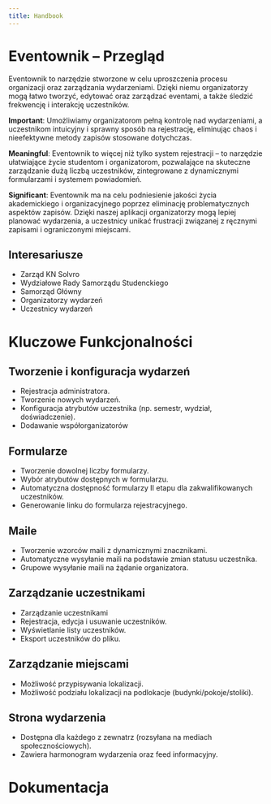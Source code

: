```yaml
---
title: Handbook
---
```



# Eventownik – Przegląd

Eventownik to narzędzie stworzone w celu uproszczenia procesu organizacji oraz zarządzania wydarzeniami. Dzięki niemu organizatorzy mogą łatwo tworzyć, edytować oraz zarządzać eventami, a także śledzić frekwencję i interakcję uczestników.

**Important**: Umożliwiamy organizatorom pełną kontrolę nad wydarzeniami, a uczestnikom intuicyjny i sprawny sposób na rejestrację, eliminując chaos i nieefektywne metody zapisów stosowane dotychczas.

**Meaningful**: Eventownik to więcej niż tylko system rejestracji – to narzędzie ułatwiające życie studentom i organizatorom, pozwalające na skuteczne zarządzanie dużą liczbą uczestników, zintegrowane z dynamicznymi formularzami i systemem powiadomień.

**Significant**: Eventownik ma na celu podniesienie jakości życia akademickiego i organizacyjnego poprzez eliminację problematycznych aspektów zapisów. Dzięki naszej aplikacji organizatorzy mogą lepiej planować wydarzenia, a uczestnicy unikać frustracji związanej z ręcznymi zapisami i ograniczonymi miejscami.

## Interesariusze

- Zarząd KN Solvro
- Wydziałowe Rady Samorządu Studenckiego
- Samorząd Główny
- Organizatorzy wydarzeń
- Uczestnicy wydarzeń

# Kluczowe Funkcjonalności

## Tworzenie i konfiguracja wydarzeń

- Rejestracja administratora.
- Tworzenie nowych wydarzeń.
- Konfiguracja atrybutów uczestnika (np. semestr, wydział, doświadczenie).
- Dodawanie współorganizatorów

## Formularze

- Tworzenie dowolnej liczby formularzy.
- Wybór atrybutów dostępnych w formularzu.
- Automatyczna dostępność formularzy II etapu dla zakwalifikowanych uczestników.
- Generowanie linku do formularza rejestracyjnego.

## Maile

- Tworzenie wzorców maili z dynamicznymi znacznikami.
- Automatyczne wysyłanie maili na podstawie zmian statusu uczestnika.
- Grupowe wysyłanie maili na żądanie organizatora.

## Zarządzanie uczestnikami

- Zarządzanie uczestnikami
- Rejestracja, edycja i usuwanie uczestników.
- Wyświetlanie listy uczestników.
- Eksport uczestników do pliku.

## Zarządzanie miejscami

- Możliwość przypisywania lokalizacji.
- Możliwość podziału lokalizacji na podlokacje (budynki/pokoje/stoliki).

## Strona wydarzenia

- Dostępna dla każdego z zewnatrz (rozsyłana na mediach społecznościowych).
- Zawiera harmonogram wydarzenia oraz feed informacyjny.

# Dokumentacja

<LinkCard title="Strona eventownika" href="https://eventownik.solvro.pl/" />
<LinkCard
  title="web-eventownik-v2"
  href="https://github.com/Solvro/backend-eventownik"
/>
<LinkCard
  title="backend-eventownik"
  href="https://github.com/Solvro/web-eventownik-v2"
/>
<LinkCard
  title="Backend api docs"
  href="https://api.eventownik.solvro.pl/docs#tag/v1"
/>
<LinkCard
  title="UI Design - Figma"
  href="https://www.figma.com/design/GXw4bWN4Wf662GFA8GW7mM/Eventownik-2.0"
/>
<LinkCard
  title="Portfolio Solvro"
  href="https://solvro.pwr.edu.pl/pl/portfolio/eventownik/"
/>
<LinkCard
  title="Katalogu projektu na dysku"
  href="https://drive.google.com/drive/u/1/folders/17xhCBIo-aiDsRCU4u4wdyF-xSv6_AlQG"
/>
